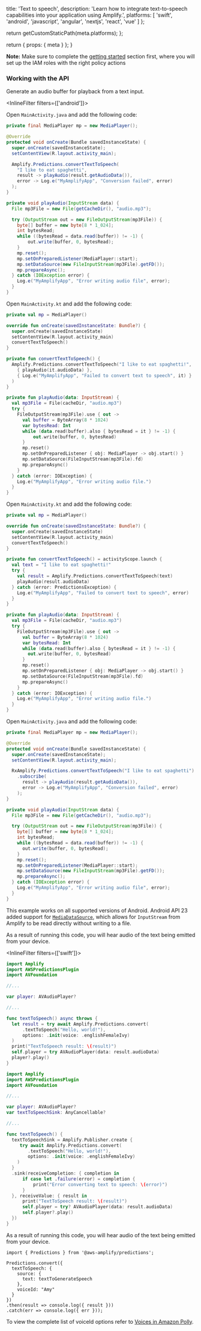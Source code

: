 
  title: 'Text to speech',
  description: 'Learn how to integrate text-to-speech capabilities into your application using Amplify.',
  platforms: [
    'swift',
    'android',
    'javascript',
    'angular',
    'nextjs',
    'react',
    'vue'
  ]
};

  return getCustomStaticPath(meta.platforms);
};

  return {
    props: {
      meta
    }
  };
}

<Callout informational>

**Note:** Make sure to complete the [getting started](../set-up-predictions) section first, where you will set up the IAM roles with the right policy actions

</Callout>

### Working with the API

Generate an audio buffer for playback from a text input.

<InlineFilter filters={['android']}>

<BlockSwitcher>
<Block name="Java">

Open `MainActivity.java` and add the following code:

```java
private final MediaPlayer mp = new MediaPlayer();

@Override
protected void onCreate(Bundle savedInstanceState) {
  super.onCreate(savedInstanceState);
  setContentView(R.layout.activity_main);

  Amplify.Predictions.convertTextToSpeech(
    "I like to eat spaghetti",
    result -> playAudio(result.getAudioData()),
    error -> Log.e("MyAmplifyApp", "Conversion failed", error)
  );
}

private void playAudio(InputStream data) {
  File mp3File = new File(getCacheDir(), "audio.mp3");

  try (OutputStream out = new FileOutputStream(mp3File)) {
    byte[] buffer = new byte[8 * 1_024];
    int bytesRead;
    while ((bytesRead = data.read(buffer)) != -1) {
        out.write(buffer, 0, bytesRead);
    }
    mp.reset();
    mp.setOnPreparedListener(MediaPlayer::start);
    mp.setDataSource(new FileInputStream(mp3File).getFD());
    mp.prepareAsync();
  } catch (IOException error) {
    Log.e("MyAmplifyApp", "Error writing audio file", error);
  }
}
```

</Block>
<Block name="Kotlin - Callbacks">

Open `MainActivity.kt` and add the following code:

```kotlin
private val mp = MediaPlayer()

override fun onCreate(savedInstanceState: Bundle?) {
  super.onCreate(savedInstanceState)
  setContentView(R.layout.activity_main)
  convertTextToSpeech()
}

private fun convertTextToSpeech() {
  Amplify.Predictions.convertTextToSpeech("I like to eat spaghetti!",
    { playAudio(it.audioData) },
    { Log.e("MyAmplifyApp", "Failed to convert text to speech", it) }
  )
}

private fun playAudio(data: InputStream) {
  val mp3File = File(cacheDir, "audio.mp3")
  try {
    FileOutputStream(mp3File).use { out ->
      val buffer = ByteArray(8 * 1024)
      var bytesRead: Int
      while (data.read(buffer).also { bytesRead = it } != -1) {
          out.write(buffer, 0, bytesRead)
      }
      mp.reset()
      mp.setOnPreparedListener { obj: MediaPlayer -> obj.start() }
      mp.setDataSource(FileInputStream(mp3File).fd)
      mp.prepareAsync()
    }
  } catch (error: IOException) {
    Log.e("MyAmplifyApp", "Error writing audio file.")
  }
}
```

</Block>
<Block name="Kotlin - Coroutines">

Open `MainActivity.kt` and add the following code:

```kotlin
private val mp = MediaPlayer()

override fun onCreate(savedInstanceState: Bundle?) {
  super.onCreate(savedInstanceState)
  setContentView(R.layout.activity_main)
  convertTextToSpeech()
}

private fun convertTextToSpeech() = activityScope.launch {
  val text = "I like to eat spaghetti!"
  try {
    val result = Amplify.Predictions.convertTextToSpeech(text)
    playAudio(result.audioData)
  } catch (error: PredictionsException) {
    Log.e("MyAmplifyApp", "Failed to convert text to speech", error)
  }
}

private fun playAudio(data: InputStream) {
  val mp3File = File(cacheDir, "audio.mp3")
  try {
    FileOutputStream(mp3File).use { out ->
      val buffer = ByteArray(8 * 1024)
      var bytesRead: Int
      while (data.read(buffer).also { bytesRead = it } != -1) {
        out.write(buffer, 0, bytesRead)
      }
      mp.reset()
      mp.setOnPreparedListener { obj: MediaPlayer -> obj.start() }
      mp.setDataSource(FileInputStream(mp3File).fd)
      mp.prepareAsync()
    }
  } catch (error: IOException) {
    Log.e("MyAmplifyApp", "Error writing audio file.")
  }
}
```

</Block>
<Block name="RxJava">

Open `MainActivity.java` and add the following code:

```java
private final MediaPlayer mp = new MediaPlayer();

@Override
protected void onCreate(Bundle savedInstanceState) {
  super.onCreate(savedInstanceState);
  setContentView(R.layout.activity_main);

  RxAmplify.Predictions.convertTextToSpeech("I like to eat spaghetti")
    .subscribe(
      result -> playAudio(result.getAudioData()),
      error -> Log.e("MyAmplifyApp", "Conversion failed", error)
    );
}

private void playAudio(InputStream data) {
  File mp3File = new File(getCacheDir(), "audio.mp3");

  try (OutputStream out = new FileOutputStream(mp3File)) {
    byte[] buffer = new byte[8 * 1_024];
    int bytesRead;
    while ((bytesRead = data.read(buffer)) != -1) {
      out.write(buffer, 0, bytesRead);
    }
    mp.reset();
    mp.setOnPreparedListener(MediaPlayer::start);
    mp.setDataSource(new FileInputStream(mp3File).getFD());
    mp.prepareAsync();
  } catch (IOException error) {
    Log.e("MyAmplifyApp", "Error writing audio file", error);
  }
}
```

</Block>
</BlockSwitcher>

This example works on all supported versions of Android. Android API 23 added support for [`MediaDataSource`](https://developer.android.com/reference/android/media/MediaDataSource), which allows for `InputStream` from Amplify to be read directly without writing to a file.

As a result of running this code, you will hear audio of the text being emitted from your device.


</InlineFilter>

<InlineFilter filters={['swift']}>


<BlockSwitcher>

<Block name="Async/Await">

```swift
import Amplify
import AWSPredictionsPlugin
import AVFoundation

//...

var player: AVAudioPlayer?

//...

func textToSpeech() async throws {
  let result = try await Amplify.Predictions.convert(
      .textToSpeech("Hello, world!"),
      options: .init(voice: .englishFemaleIvy)
  )
  print("TextToSpeech result: \(result)")
  self.player = try AVAudioPlayer(data: result.audioData)
  player?.play()
}
```

</Block>

<Block name="Combine">

```swift
import Amplify
import AWSPredictionsPlugin
import AVFoundation

//...

var player: AVAudioPlayer?
var textToSpeechSink: AnyCancellable?

//...

func textToSpeech() {
  textToSpeechSink = Amplify.Publisher.create {
     try await Amplify.Predictions.convert(
        .textToSpeech("Hello, world!"),
        options: .init(voice: .englishFemaleIvy)
    )
  }
  .sink(receiveCompletion: { completion in
      if case let .failure(error) = completion {
          print("Error converting text to speech: \(error)")
      }
  }, receiveValue: { result in
      print("TextToSpeech result: \(result)")
      self.player = try? AVAudioPlayer(data: result.audioData)
      self.player?.play()
  })
}
```

</Block>

</BlockSwitcher>

As a result of running this code, you will hear audio of the text being emitted from your device.

</InlineFilter>
<InlineFilter filters={['javascript','angular','nextjs','react','vue']}>

```
import { Predictions } from '@aws-amplify/predictions';

Predictions.convert({
  textToSpeech: {
    source: {
      text: textToGenerateSpeech
    },
    voiceId: "Amy" 
  }
})
.then(result => console.log({ result }))
.catch(err => console.log({ err }));

```

</InlineFilter>

To view the complete list of voiceId options refer to [Voices in Amazon Polly](https://docs.aws.amazon.com/polly/latest/dg/voicelist.html).



